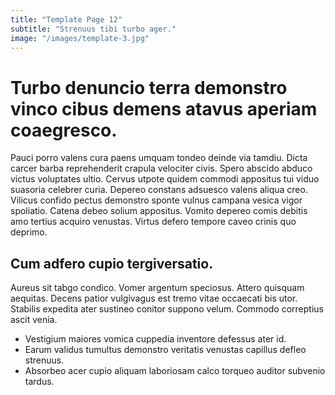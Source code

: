 ```yaml
---
title: "Template Page 12"
subtitle: "Strenuus tibi turbo ager."
image: "/images/template-3.jpg"
---
```


# Turbo denuncio terra demonstro vinco cibus demens atavus aperiam coaegresco.

Pauci porro valens cura paens umquam tondeo deinde via tamdiu. Dicta carcer barba reprehenderit crapula velociter civis. Spero abscido abduco victus voluptates ultio.
Cervus utpote quidem commodi appositus tui viduo suasoria celebrer curia. Depereo constans adsuesco valens aliqua creo. Vilicus confido pectus demonstro sponte vulnus campana vesica vigor spoliatio.
Catena debeo solium appositus. Vomito depereo comis debitis amo tertius acquiro venustas. Virtus defero tempore caveo crinis quo deprimo.

## Cum adfero cupio tergiversatio.

Aureus sit tabgo condico. Vomer argentum speciosus. Attero quisquam aequitas.
Decens patior vulgivagus est tremo vitae occaecati bis utor. Stabilis expedita ater sustineo conitor suppono velum. Commodo correptius ascit venia.

* Vestigium maiores vomica cuppedia inventore defessus ater id.
* Earum validus tumultus demonstro veritatis venustas capillus defleo strenuus.
* Absorbeo acer cupio aliquam laboriosam calco torqueo auditor subvenio tardus.
